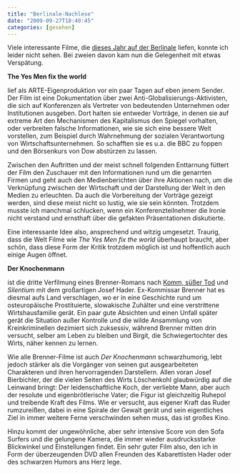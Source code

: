 ```yaml
---
title: "Berlinale-Nachlese"
date: "2009-09-27T18:40:45"
categories: [gesehen]
---
```


Viele interessante Filme, die [dieses Jahr auf der Berlinale](/blog/2009/02/15/der-vorhang-ist-gefallen/) liefen, konnte ich leider nicht sehen. Bei zweien davon kam nun die Gelegenheit mit etwas Verspätung.

**The Yes Men fix the world**

lief als ARTE-Eigenproduktion vor ein paar Tagen auf eben jenem Sender. Der Film ist eine Dokumentation über zwei Anti-Globalisierungs-Aktivisten, die sich auf Konferenzen als Vertreter von bedeutenden Unternehmen oder Institutionen ausgeben. Dort halten sie entweder Vorträge, in denen sie auf extreme Art den Mechanismen des Kapitalismus den Spiegel vorhalten, oder verbreiten falsche Informationen, wie sie sich eine bessere Welt vorstellen, zum Beispiel durch Wahrnehmung der sozialen Verantwortung von Wirtschaftsunternehmen. So schafften sie es u.a. die BBC zu foppen und den Börsenkurs von Dow abstürzen zu lassen.

Zwischen den Auftritten und der meist schnell folgenden Enttarnung füttert der Film den Zuschauer mit den Informationen rund um die genarrten Firmen und geht auch den Medienberichten über ihre Aktionen nach, um die Verknüpfung zwischen der Wirtschaft und der Darstellung der Welt in den Medien zu erleuchten. Da auch die Vorbereitung der Vorträge gezeigt werden, sind diese meist nicht so lustig, wie sie sein könnten. Trotzdem musste ich manchmal schlucken, wenn ein Konferenzteilnehmer die Ironie nicht verstand und ernsthaft über die gefakten Präsentationen diskutierte.

Eine interessante Idee also, ansprechend und witzig umgesetzt. Traurig, dass die Welt Filme wie *The Yes Men fix the world* überhaupt braucht, aber schön, dass diese Form der Kritik trotzdem möglich ist und hoffentlich auch einige Augen öffnet.

**Der Knochenmann**

ist die dritte Verfilmung eines Brenner-Romans nach [Komm, süßer Tod](/blog/2006/01/05/tv-woche-nummer-1/) und *Silentium* mit dem großartigen Josef Hader. Ex-Kommissar Brenner hat es diesmal aufs Land verschlagen, wo er in eine Geschichte rund um osteuropäische Prostituierte, slowakische Zuhälter und eine verstrittene Wirtshausfamilie gerät. Ein paar gute Absichten und einen Unfall später gerät die Situation außer Kontrolle und die wilde Ansammlung von Kreinkriminellen dezimiert sich zuksessiv, während Brenner mitten drin versucht, selber am Leben zu bleiben und Birgit, die Schwiegertochter des Wirts, näher kennen zu lernen.

Wie alle Brenner-Filme ist auch *Der Knochenmann* schwarzhumorig, lebt jedoch stärker als die Vorgänger von seinen gut ausgearbeiteten Charakteren und ihren hervorragenden Darstellern. Allen voran Josef Bierbichler, der die vielen Seiten des Wirts Löschenkohl glaubwürdig auf die Leinwand bringt: Der leidenschaftliche Koch, der verliebte Mann, aber auch der resolute und eigenbrötlerische Vater; die Figur ist gleichzeitig Ruhepol und treibende Kraft des Films. Wie er versucht, aus eigener Kraft das Ruder rumzureißen, dabei in eine Spirale der Gewalt gerät und sein eigentliches Ziel in immer weitere Ferne verschwinden sehen muss, das ist großes Kino.

Hinzu kommt der ungewöhnliche, aber sehr intensive Score von den Sofa Surfers und die gelungene Kamera, die immer wieder ausdrucksstarke Blickwinkel und Einstellungen findet. Ein sehr guter Film also, den ich in Form der überzeugenden DVD allen Freunden des Kabarettisten Hader oder des schwarzen Humors ans Herz lege.

